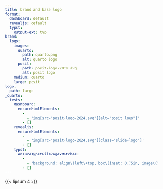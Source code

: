 ```yaml
---
title: brand and base logo
format:
  dashboard: default
  revealjs: default
  typst:
    output-ext: typ
brand:
  logo:
    images:
      quarto:
        path: quarto.png
        alt: quarto logo
      posit:
        path: posit-logo-2024.svg
        alt: posit logo
    medium: quarto
    large: posit
logo:
  path: large
_quarto:
  tests:
    dashboard:
      ensureHtmlElements:
        -
          - 'img[src="posit-logo-2024.svg"][alt="posit logo"]'
        - []
    revealjs:
      ensureHtmlElements:
        -
          - 'img[src="posit-logo-2024.svg"][class="slide-logo"]'
        - []
    typst:
      ensureTypstFileRegexMatches:
        -
          - 'background: align\(left\+top, box\(inset: 0.75in, image\("posit-logo-2024.svg", width: 1\.5in, alt: "posit logo"\)\)'
        - []
---
```


{{< lipsum 4 >}}